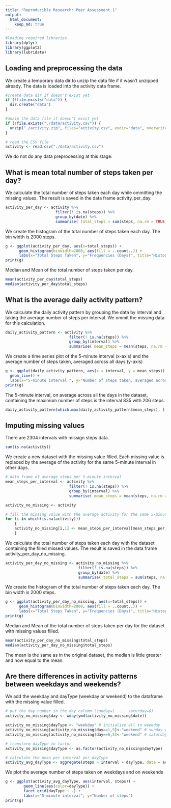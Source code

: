 ```yaml
---
title: "Reproducible Research: Peer Assessment 1"
output: 
  html_document:
    keep_md: true
---
```


```r
#loading required libraries
library(dplyr)
library(ggplot2)
library(lubridate)
```

## Loading and preprocessing the data

We create a temporary data dir to unzip the data file if it wasn't unzipped already.
The data is loaded into the activity data frame.

```r
#create data dir if doesn't exist yet
if (!file.exists("data")) {
  dir.create("data")
}

#unzip the data file if doesn't exist yet
if (!file.exists("./data/activity.csv")) {
  unzip("./activity.zip", files="activity.csv", exdir="data", overwrite=TRUE)
}

# read the CSV file
activity <- read.csv("./data/activity.csv")
```
We do not do any data preprocessing at this stage.

## What is mean total number of steps taken per day?

We calculate the total number of steps taken each day while ommitting the missing values. The result is saved in the data frame activity_per_day.

```r
activity_per_day <- activity %>%
                      filter(! is.na(steps)) %>%
                      group_by(date) %>%
                      summarise( total_steps = sum(steps, na.rm = TRUE))
```

We create the histogram of the total number of steps taken each day. The bin width is 2000 steps.

```r
g <- ggplot(activity_per_day, aes(x=total_steps)) +
      geom_histogram(binwidth=2000, aes(fill = ..count..)) +
      labs(x="Total Steps Taken", y="Frequencies (Days)", title="Histogram of total number of steps taken each day")
print(g)
```

Median and Mean of the total number of steps taken per day.

```r
mean(activity_per_day$total_steps)
median(activity_per_day$total_steps)

```


## What is the average daily activity pattern?

We calculate the daily activity pattern by grouping the data by interval and taking the average number of steps per interval. We ommit the missing data for this calculation.

```r
daily_activity_pattern <- activity %>%
                            filter(! is.na(steps)) %>%
                            group_by(interval) %>%
                            summarise( mean_steps = mean(steps, na.rm = TRUE))
```

We create a time series plot of the 5-minute interval (x-axis) and the average number of steps taken, averaged across all days (y-axis)

```r
g <- ggplot(daily_activity_pattern, aes(x = interval, y = mean_steps)) + 
  geom_line() + 
  labs(x="5-minute interval ", y="Number of steps taken, averaged across all days", title="Average daily activity pattern")
print(g)
```

The 5-minute interval, on average across all the days in the dataset, containing the maximum number of steps is the interval 835 with 206 steps.

```r
daily_activity_pattern[which.max(daily_activity_pattern$mean_steps), ]
```


## Imputing missing values

There are 2304 intervals with missign steps data.

```r
sum(is.na(activity))
```

We create a new dataset with the missing value filled. Each missing value is replaced by the average of the activity for the same 5-minute interval in other days.

```r
# data frame of average steps per 5-minute interval
mean_steps_per_interval <- activity %>%
                            filter(! is.na(steps)) %>%
                            group_by(interval) %>%
                            summarise( mean_steps = mean(steps, na.rm = TRUE))

activity_no_missing <- activity

# fill the missing value with the average activity for the same 5-minute interval
for (i in which(is.na(activity)))
    {
    activity_no_missing[i,1] <- mean_steps_per_interval[mean_steps_per_interval$interval==activity_no_missing[i,3],]$mean_steps
    }
```

We calculate the total number of steps taken each day with the dataset containing the filled missed values. The result is saved in the data frame activity_per_day_no_missing.

```r
activity_per_day_no_missing <- activity_no_missing %>%
                                filter(! is.na(steps)) %>%
                                group_by(date) %>%
                                summarise( total_steps = sum(steps, na.rm = TRUE))
```

We create the histogram of the total number of steps taken each day. The bin width is 2000 steps.

```r
g <- ggplot(activity_per_day_no_missing, aes(x=total_steps)) +
      geom_histogram(binwidth=2000, aes(fill = ..count..)) +
      labs(x="Total Steps Taken", y="Frequencies (Days)", title="Histogram of total number of steps taken each day")
print(g)
```

Median and Mean of the total number of steps taken per day for the dataset with missing values filled.

```r
mean(activity_per_day_no_missing$total_steps)
median(activity_per_day_no_missing$total_steps)
```

The mean is the same as in the original dataset, the median is little greater and now equal to the mean.

## Are there differences in activity patterns between weekdays and weekends?

We add the weekday and dayType (weekday or weekend) to the dataframe with the missing value filled.

```r
# put the day number in the day column (sunday=1 .... saturday=6)
activity_no_missing$day <- wday(ymd(activity_no_missing$date))

activity_no_missing$dayType <- "weekday" # initialize all to weekday
activity_no_missing[activity_no_missing$day==1,5]<-"weekend" # sunday wday==1
activity_no_missing[activity_no_missing$day==6,5]<-"weekend" # saturday wday==6

# transform dayType to factor
activity_no_missing$dayType <- as.factor(activity_no_missing$dayType)

# calculate the mean per interval per dayType
activity_avg_dayType <- aggregate(steps ~ interval + dayType, data = activity_no_missing, mean)
```

We plot the average number of steps taken on weekdays and on weekends

```r
g <- ggplot(activity_avg_dayType, aes(interval, steps)) + 
        geom_line(aes(color=dayType)) + 
        facet_grid(dayType ~ .) + 
        labs(x="5-minute interval", y="Number of steps")
print(g)
```
